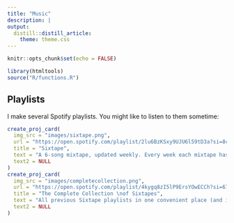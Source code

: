 ```yaml
---
title: "Music"
description: |
output: 
  distill::distill_article:
    theme: theme.css
---
```



```r
knitr::opts_chunk$set(echo = FALSE)
```

```r
library(htmltools)
source("R/functions.R")
```


## Playlists

I make several Spotify playlists. You might like to listen to them sometime:

```r
create_proj_card(
  img_src = "images/sixtape.png",
  url = "https://open.spotify.com/playlist/2lu6BzKSxy9UJU6l59tD3a?si=8c2875f5ac4a4b76",
  title = "Sixtape",
  text = "A 6-song mixtape, updated weekly. Every week each mixtape has a new genre or theme",
  text2 = NULL
)
create_proj_card(
  img_src = "images/completecollection.png",
  url = "https://open.spotify.com/playlist/4kygq8zI5lP9ErsYOwECCh?si=6759bc73d34e4416",
  title = "The Complete Collection \nof Sixtapes",
  text = "All previous Sixtape playlists in one convenient place (and in order). For those who want to find an old song or love a long playlist to put on shuffle",
  text2 = NULL
)
```



